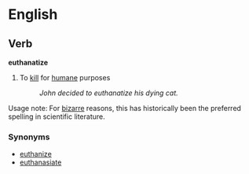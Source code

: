 =English=

== Verb ==
'''euthanatize'''

# To [[kill]] for [[humane]] purposes 
#: ''John decided to euthanatize his dying cat.''

Usage note:  For [[bizarre]] reasons, this has historically been the preferred spelling in scientific literature.

===Synonyms===

* [[euthanize]]
* [[euthanasiate]]